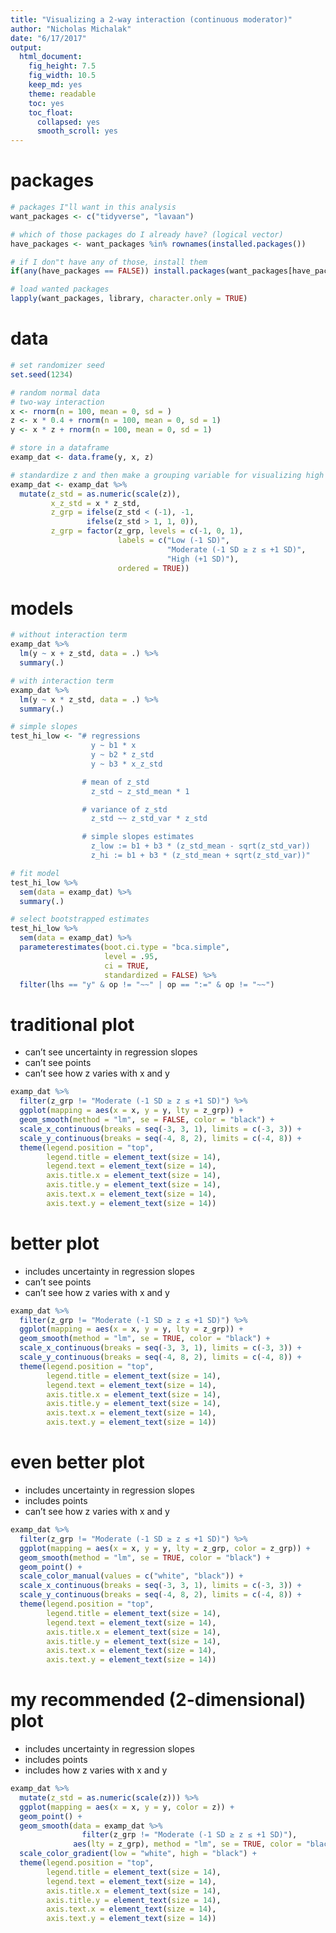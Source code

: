 ```yaml
---
title: "Visualizing a 2-way interaction (continuous moderator)"
author: "Nicholas Michalak"
date: "6/17/2017"
output: 
  html_document: 
    fig_height: 7.5
    fig_width: 10.5
    keep_md: yes
    theme: readable
    toc: yes
    toc_float:
      collapsed: yes
      smooth_scroll: yes
---
```


# packages

```r
# packages I"ll want in this analysis
want_packages <- c("tidyverse", "lavaan")

# which of those packages do I already have? (logical vector)
have_packages <- want_packages %in% rownames(installed.packages())

# if I don"t have any of those, install them
if(any(have_packages == FALSE)) install.packages(want_packages[have_packages == FALSE])

# load wanted packages
lapply(want_packages, library, character.only = TRUE)
```

# data

```r
# set randomizer seed
set.seed(1234)

# random normal data
# two-way interaction
x <- rnorm(n = 100, mean = 0, sd = )
z <- x * 0.4 + rnorm(n = 100, mean = 0, sd = 1)
y <- x * z + rnorm(n = 100, mean = 0, sd = 1)

# store in a dataframe
examp_dat <- data.frame(y, x, z)

# standardize z and then make a grouping variable for visualizing high and low z (standardized)
examp_dat <- examp_dat %>%
  mutate(z_std = as.numeric(scale(z)),
         x_z_std = x * z_std,
         z_grp = ifelse(z_std < (-1), -1,
                 ifelse(z_std > 1, 1, 0)),
         z_grp = factor(z_grp, levels = c(-1, 0, 1),
                        labels = c("Low (-1 SD)",
                                   "Moderate (-1 SD ≥ z ≤ +1 SD)",
                                   "High (+1 SD)"),
                        ordered = TRUE))
```

# models

```r

# without interaction term
examp_dat %>%
  lm(y ~ x + z_std, data = .) %>%
  summary(.)

# with interaction term
examp_dat %>%
  lm(y ~ x * z_std, data = .) %>%
  summary(.)

# simple slopes
test_hi_low <- "# regressions
                  y ~ b1 * x
                  y ~ b2 * z_std
                  y ~ b3 * x_z_std

                # mean of z_std
                  z_std ~ z_std_mean * 1

                # variance of z_std
                  z_std ~~ z_std_var * z_std

                # simple slopes estimates
                  z_low := b1 + b3 * (z_std_mean - sqrt(z_std_var))
                  z_hi := b1 + b3 * (z_std_mean + sqrt(z_std_var))"

# fit model
test_hi_low %>%
  sem(data = examp_dat) %>%
  summary(.)

# select bootstrapped estimates
test_hi_low %>%
  sem(data = examp_dat) %>%
  parameterestimates(boot.ci.type = "bca.simple",
                     level = .95,
                     ci = TRUE,
                     standardized = FALSE) %>%
  filter(lhs == "y" & op != "~~" | op == ":=" & op != "~~")

```

# traditional plot
* can't see uncertainty in regression slopes
* can't see points
* can't see how z varies with x and y

```r
examp_dat %>%
  filter(z_grp != "Moderate (-1 SD ≥ z ≤ +1 SD)") %>%
  ggplot(mapping = aes(x = x, y = y, lty = z_grp)) +
  geom_smooth(method = "lm", se = FALSE, color = "black") +
  scale_x_continuous(breaks = seq(-3, 3, 1), limits = c(-3, 3)) +
  scale_y_continuous(breaks = seq(-4, 8, 2), limits = c(-4, 8)) +
  theme(legend.position = "top",
        legend.title = element_text(size = 14),
        legend.text = element_text(size = 14),
        axis.title.x = element_text(size = 14),
        axis.title.y = element_text(size = 14),
        axis.text.x = element_text(size = 14),
        axis.text.y = element_text(size = 14))
```

# better plot
* includes uncertainty in regression slopes
* can't see points
* can't see how z varies with x and y

```r
examp_dat %>%
  filter(z_grp != "Moderate (-1 SD ≥ z ≤ +1 SD)") %>%
  ggplot(mapping = aes(x = x, y = y, lty = z_grp)) +
  geom_smooth(method = "lm", se = TRUE, color = "black") +
  scale_x_continuous(breaks = seq(-3, 3, 1), limits = c(-3, 3)) +
  scale_y_continuous(breaks = seq(-4, 8, 2), limits = c(-4, 8)) +
  theme(legend.position = "top",
        legend.title = element_text(size = 14),
        legend.text = element_text(size = 14),
        axis.title.x = element_text(size = 14),
        axis.title.y = element_text(size = 14),
        axis.text.x = element_text(size = 14),
        axis.text.y = element_text(size = 14))
```

# even better plot
* includes uncertainty in regression slopes
* includes points
* can't see how z varies with x and y

```r
examp_dat %>%
  filter(z_grp != "Moderate (-1 SD ≥ z ≤ +1 SD)") %>%
  ggplot(mapping = aes(x = x, y = y, lty = z_grp, color = z_grp)) +
  geom_smooth(method = "lm", se = TRUE, color = "black") +
  geom_point() +
  scale_color_manual(values = c("white", "black")) +
  scale_x_continuous(breaks = seq(-3, 3, 1), limits = c(-3, 3)) +
  scale_y_continuous(breaks = seq(-4, 8, 2), limits = c(-4, 8)) +
  theme(legend.position = "top",
        legend.title = element_text(size = 14),
        legend.text = element_text(size = 14),
        axis.title.x = element_text(size = 14),
        axis.title.y = element_text(size = 14),
        axis.text.x = element_text(size = 14),
        axis.text.y = element_text(size = 14))
```

# my recommended (2-dimensional) plot
* includes uncertainty in regression slopes
* includes points
* includes how z varies with x and y

```r
examp_dat %>%
  mutate(z_std = as.numeric(scale(z))) %>%
  ggplot(mapping = aes(x = x, y = y, color = z)) +
  geom_point() +
  geom_smooth(data = examp_dat %>%
                filter(z_grp != "Moderate (-1 SD ≥ z ≤ +1 SD)"),
              aes(lty = z_grp), method = "lm", se = TRUE, color = "black") +
  scale_color_gradient(low = "white", high = "black") +
  theme(legend.position = "top",
        legend.title = element_text(size = 14),
        legend.text = element_text(size = 14),
        axis.title.x = element_text(size = 14),
        axis.title.y = element_text(size = 14),
        axis.text.x = element_text(size = 14),
        axis.text.y = element_text(size = 14))
```
